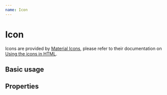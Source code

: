 ```yaml
---
name: Icon
---
```




# Icon

Icons are provided by [Material Icons](https://material.io/tools/icons/?style=baseline),
please refer to their documentation on [Using the icons in HTML](https://google.github.io/material-design-icons/#using-the-icons-in-html).

## Basic usage

<Playground>
  <Icon name='star' />
  <Icon name='block' color='red' />
  <Icon name='done' color='green' />
  <Icon name='help_outline' color='blue' />
</Playground>

## Properties

<Props of={Icon}></Props>
